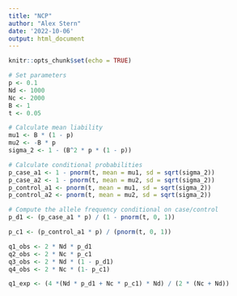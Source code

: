 ```yaml
---
title: "NCP"
author: "Alex Stern"
date: '2022-10-06'
output: html_document
---
```


```r
knitr::opts_chunk$set(echo = TRUE)
```

```r
# Set parameters
p <- 0.1
Nd <- 1000
Nc <- 2000
B <- 1
t <- 0.05
```

```r
# Calculate mean liability
mu1 <- B * (1 - p)
mu2 <- -B * p
sigma_2 <- 1 - (B^2 * p * (1 - p))

# Calculate conditional probabilities
p_case_a1 <- 1 - pnorm(t, mean = mu1, sd = sqrt(sigma_2))
p_case_a2 <- 1 - pnorm(t, mean = mu2, sd = sqrt(sigma_2))
p_control_a1 <- pnorm(t, mean = mu1, sd = sqrt(sigma_2))
p_control_a2 <- pnorm(t, mean = mu2, sd = sqrt(sigma_2))

# Compute the allele frequency conditional on case/control
p_d1 <- (p_case_a1 * p) / (1 - pnorm(t, 0, 1))

p_c1 <- (p_control_a1 * p) / (pnorm(t, 0, 1))
```


```r
q1_obs <- 2 * Nd * p_d1
q2_obs <- 2 * Nc * p_c1
q3_obs <- 2 * Nd * (1 - p_d1)
q4_obs <- 2 * Nc * (1- p_c1)

q1_exp <- (4 *(Nd * p_d1 + Nc * p_c1) * Nd) / (2 * (Nc + Nd))
```






